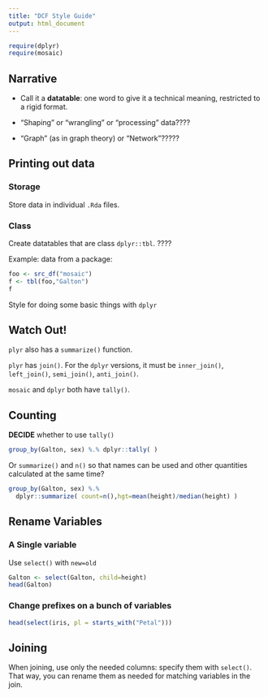 ```yaml
---
title: "DCF Style Guide"
output: html_document
---
```



```r
require(dplyr)
require(mosaic)
```


## Narrative

* Call it a **datatable**: one word to give it a technical meaning, restricted to a rigid format.

* "Shaping" or "wrangling" or "processing" data????

* "Graph" (as in graph theory) or "Network"?????


## Printing out data

### Storage

Store data in individual `.Rda` files.

### Class

Create datatables that are class `dplyr::tbl`. ????

Example: data from a package:
```r
foo <- src_df("mosaic")
f <- tbl(foo,"Galton")
f
```

Style for doing some basic things with `dplyr`

## Watch Out!

`plyr` also has a `summarize()` function.  

`plyr` has `join()`. For the `dplyr` versions, it must be `inner_join()`, `left_join()`, `semi_join()`, `anti_join()`.

`mosaic` and `dplyr` both have `tally()`.

## Counting

**DECIDE** whether to use `tally()`

```r
group_by(Galton, sex) %.% dplyr::tally( )
```

Or `summarize()` and `n()` so that names can be used and other quantities calculated at the same time?
```r
group_by(Galton, sex) %.% 
  dplyr::summarize( count=n(),hgt=mean(height)/median(height) )
```


## Rename Variables

### A Single variable

Use `select()` with `new=old`
```r
Galton <- select(Galton, child=height)
head(Galton)
```

### Change prefixes on a bunch of variables

```r
head(select(iris, pl = starts_with("Petal")))
```

## Joining

When joining, use only the needed columns: specify them with `select()`.  That way, you can rename them as needed for matching variables in the join.


